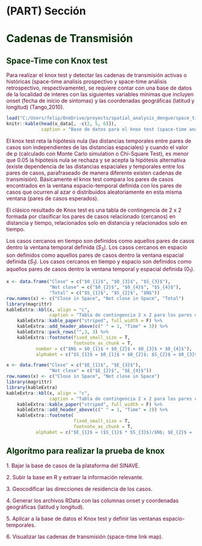 # (PART) Sección {-}

# **<span style="color:#003300;">Cadenas de Transmisión</span>** {#cadenas}


## <span style="color:#003300;">**Space-Time con Knox test**</span>

<span style="color:#660033;">Para realizar el knox test y detectar las cadenas de transmisión activas o históricas (space-time analisis prospectivo y space-time análisis retrospectivo, respectivamente), se requiere contar con una base de datos de la localidad de interes con las siguientes variables mínimas que incluyen onset (fecha de inicio de síntomas) y las coordenadas geográficas (latitud y longitud) (Tango,2010).</span>


```r
load("C:/Users/felip/OneDrive/proyects/spatial_analysis_dengue/space_time_analysis/knox_test/9.cas&geo_files/country/2020/Altamira282020.RData")
knitr::kable(head(x_data[, -c(2, 5, 6)]), 
             caption = "Base de datos para el knox test (space-time analysis).")

```

<span style="color:#660033;">El knox test reta la hipótesis nula (las distancias temporales entre pares de casos son independientes de las distancias espaciales) y cuando el valor de p (calculado con Monte Carlo simulation o Chi-Square Test), es menor que 0.05 la hipótesis nula se rechaza y se acepta la hipótesis alternativa (existe dependencia de las distancias espaciales y temporales entre los pares de casos, parafraseado de manera diferente existen cadenas de transmisión).  Básicamente el knox test compara los pares de casos encontrados en la ventana espacio-temporal definida con los pares de casos que ocurren al azar o distribuidos aleatoriamente en esta misma ventana (pares de casos esperados). </span>


<span style="color:#660033;">El clásico resultado de Knox test es una tabla de contingencia de 2 x 2 formada por clasificar los pares de casos relacionado (cercanos) en distancia y tiempo, relacionados solo en distancia y relacionados solo en tiempo.</span>

<span style="color:#660033;">Los casos cercanos en tiempo son definidos como aquellos pares de casos dentro la ventana temporal definida ($S_{3}$).
Los casos cercanos en espacio son definidos como aquellos pares de casos dentro la ventana espacial definida ($S_{1}$).
Los casos cercanos en tiempo y espacio son definidos como aquellos pares de casos dentro la ventana temporal y espacial definida ($0_{1}$).</span>




```r
x <- data.frame("Close" = c("$0_{1}$", "$0_{3}$", "$S_{3}$"),
                "Not close" = c("$0_{2}$", "$0_{4}$", "$S_{4}$"),
                "Total" = c("$S_{1}$", "$S_{2}$", "$N$"))
row.names(x) <- c("Close in Space", "Not close in Space", "Total")
library(magrittr)
kableExtra::kbl(x, align = "c",
                caption = "Tabla de contingencia 2 x 2 para los pares de casos **observados**") %>%
    kableExtra::kable_paper("striped", full_width = F) %>%
    kableExtra::add_header_above(c(" " = 1, "Time" = 3)) %>%
    kableExtra::pack_rows("",3, 3) %>%
    kableExtra::footnote(fixed_small_size = T,
                         footnote_as_chunk = T,
           number = c("$N$ = $0_{1}$ + $0_{2}$ + $0_{3}$ + $0_{4}$"),
           alphabet = c("$S_{1}$ = $0_{1}$ + $0_{2}$; $S_{2}$ = $0_{3}$ + $0_{4}$; $S_{3}$ = $0_{1}$ + $0_{3}$; $S_{4}$ = $0_{2}$ + $0_{4}$"))

```



```r
x <- data.frame("Close" = c("$E_{1}$", "$E_{3}$"),
                "Not close" = c("$E_{2}$", "$E_{4}$"))
row.names(x) <- c("Close in Space", "Not close in Space")
library(magrittr)
library(kableExtra)
kableExtra::kbl(x, align = "c",
                caption = "Tabla de contingencia 2 x 2 para los pares de casos **esperados**") %>%
    kableExtra::kable_paper("striped", full_width = F) %>%
    kableExtra::add_header_above(c(" " = 1, "Time" = 2)) %>%
    kableExtra::footnote(
                         fixed_small_size = T,
                         footnote_as_chunk = T,
           alphabet = c("$E_{1}$ = ($S_{1}$ * $S_{3}$)/$N$; $E_{2}$ = ($S_{1}$ * $S_{4}$)/$N$; $E_{3}$ = ($S_{2}$ * $S_{3}$)/$N$; $E_{4}$ = ($S_{2}$ * $S_{4}$)/$N$"))

```

 
## **<span style="color:#003300;">Algorítmo para realizar la prueba de knox</span>**


<span style="color:#660033;">1. Bajar la base de casos de la plataforma del SINAVE.</span>

<span style="color:#660033;">2. Subir la base en R y extraer la información relevante.</span>

<span style="color:#660033;">3. Geocodificar las direcciones de residencia de los casos. </span>

<span style="color:#660033;">4. Generar los archivos RData con las columnas onset y coordenadas geográficas (latitud y longitud).</span>

<span style="color:#660033;">5. Aplicar a la base de datos el Knox test y definir las ventanas espacio-temporales.</span>

<span style="color:#660033;">6. Visualizar las cadenas de transmisión (space-time link map).</span>
